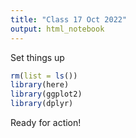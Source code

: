 ```yaml
---
title: "Class 17 Oct 2022"
output: html_notebook
---
```


Set things up
```r
rm(list = ls())
library(here)
library(ggplot2)
library(dplyr)
```

Ready for action!



